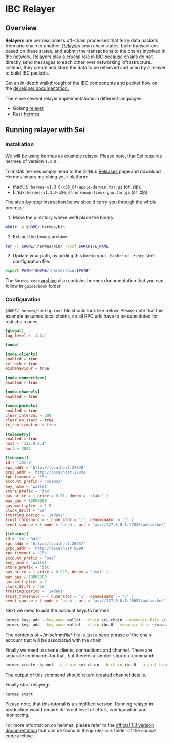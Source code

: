 # IBC Relayer

## Overview

**Relayers** are permissionless off-chain processes that ferry data packets from
one chain to
another. [Relayer](https://www.ibcprotocol.dev/technical-resource-catalog?category=Relayer#results)s
scan chain states, build transactions based on these states, and submit the
transactions to the chains involved in the network. Relayers play a crucial role
in IBC because chains do not directly send messages to each other over
networking infrastructure. Instead, they create and store the data to be
retrieved and used by a relayer to build IBC packets.

Get an in-depth walkthrough of the IBC components and packet flow on
the [developer documentation.](https://ibc.cosmos.network/v8/ibc/overview)

There are several relayer implementations in different languages:

- Golang [relayer](https://github.com/cosmos/relayer)
- Rust [hermes](https://hermes.informal.systems/)

## Running relayer with Sei

### Installation

We will be using hermes as example relayer. Please note, that Sei requires
hermes of version `1.3.0` .

To install hermes simply head to the
GitHub [Releases](https://github.com/informalsystems/hermes/releases) page and
download Hermes binary matching your platform:

- macOS: `hermes-v1.3.0-x86_64-apple-darwin.tar.gz` (or .zip),
- Linux: `hermes-v1.3.0-x86_64-unknown-linux-gnu.tar.gz` (or .zip).

The step-by-step instruction below should carry you through the whole process:

1. Make the directory where we'll place the binary:

```sh copy
mkdir -p $HOME/.hermes/bin
```

2. Extract the binary archive:

```sh copy
tar -C $HOME/.hermes/bin/ -vxzf $ARCHIVE_NAME
```

3. Update your path, by adding this line in your `.bashrc` or `.zshrc` shell
   configuration file:

```sh copy
export PATH="$HOME/.hermes/bin:$PATH"
```

The `Source code` [archive](https://github.com/informalsystems/hermes/archive/refs/tags/v1.3.0.tar.gz) also contains hermes documentation that you can follow in `guide/book` folder.

### Configuration

`$HOME/.hermes/config.toml` file should look like below. Please note that this example assumes local chains, so all RPC urls have to be substituted for real chain ones.

```toml copy
[global]
log_level = 'info'

[mode]

[mode.clients]
enabled = true
refresh = true
misbehaviour = true

[mode.connections]
enabled = true

[mode.channels]
enabled = true

[mode.packets]
enabled = true
clear_interval = 100
clear_on_start = true
tx_confirmation = true

[telemetry]
enabled = true
host = '127.0.0.1'
port = 3001

[[chains]]
id = 'ibc-0'
rpc_addr = 'http://localhost:27030'
grpc_addr = 'http://localhost:27032'
rpc_timeout = '15s'
account_prefix = 'cosmos'
key_name = 'wallet'
store_prefix = 'ibc'
gas_price = { price = 0.01, denom = 'stake' }
max_gas = 10000000
gas_multiplier = 1.5
clock_drift = '5s'
trusting_period = '14days'
trust_threshold = { numerator = '1', denominator = '3' }
event_source = { mode = 'push', url = 'ws://127.0.0.1:27030/websocket', batch_delay = '500ms' }

[[chains]]
id = 'sei-chain'
rpc_addr = 'http://localhost:26657'
grpc_addr = 'http://localhost:9090'
rpc_timeout = '15s'
account_prefix = 'sei'
key_name = 'wallet'
store_prefix = 'ibc'
gas_price = { price = 0.025, denom = 'usei' }
max_gas = 10000000
gas_multiplier = 2
clock_drift = '5s'
trusting_period = '14days'
trust_threshold = { numerator = '1', denominator = '3' }
event_source = { mode = 'push', url = 'ws://127.0.0.1:26657/websocket', batch_delay = '500ms' }
```

Next we need to add the account keys to hermes.

```bash copy
hermes keys add --key-name wallet --chain sei-chain --mnemonic-file ~/misc/mm_file_sei
hermes keys add --key-name wallet --chain ibc-0 --mnemonic-file ~/misc/mm_file_ibc_0
```

The contents of ~/misc/mm*file*\* file is just a seed phrase of the chain
account that will be associated with the chain.

Finally we need to create clients, connections and channel. There are separate
commands for that, but there is a simpler shortcut command:

```bash copy
hermes create channel --a-chain sei-chain --b-chain ibc-0 --a-port transfer --b-port transfer --new-client-connection
```

The output of this command should return created channel details.

Finally start relaying:

```bash copy
hermes start
```

Please note, that this tutorial is a simplified version. Running relayer in
production would require different level of effort, configuration and
monitoring.

For more information on hermes, please refer to the
[official 1.3 version documentation](https://github.com/informalsystems/hermes/archive/refs/tags/v1.3.0.tar.gz)
that can be found in the `guide/book` folder of the source code archive.
